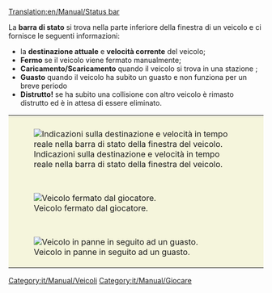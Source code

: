 [[Translation:en/Manual/Status bar]]


La '''barra di stato''' si trova nella parte inferiore della finestra di un veicolo e ci fornisce le seguenti informazioni:
* la '''destinazione attuale''' e '''velocità corrente''' del veicolo;
* '''Fermo''' se il veicolo viene fermato manualmente;
* '''Caricamento/Scaricamento''' quando il veicolo si trova in una stazione ;
* '''Guasto''' quando il veicolo ha subito un guasto e non funziona per un breve periodo
* '''Distrutto!''' se ha subito una collisione con altro veicolo è rimasto distrutto ed è in attesa di essere eliminato.

{|style="border: 0px; margin: 5px auto 25px auto; Border-collapse: separate;" cellspacing="10"
|style="padding: 10px 10px 5px; 10px; background-color: #F5F5DC;" colspan="2"|[[File:it/Manual/ShowVehicleSpeed.png|center|frame|Indicazioni sulla destinazione e velocità in tempo reale nella barra di stato della finestra del veicolo.]]
|-
|style="padding: 10px 10px 5px; 10px; background-color: #F5F5DC;"|[[File:it/Manual/Stopped.png|frame|center|Veicolo fermato dal giocatore.]]
|style="padding: 10px 10px 5px; 10px; background-color: #F5F5DC;"|[[File:it/Manual/Loading unloading.png|frame|center|Veicolo che effettua le operazioni di caricamento/scaricamento presso una stazione.]]
|-
|style="padding: 10px 10px 5px; 10px; background-color: #F5F5DC;"|[[File:it/Manual/Broken down.png|frame|center|Veicolo in panne in seguito ad un guasto.]]
|style="padding: 10px 10px 5px; 10px; background-color: #F5F5DC;"|[[File:it/Manual/Crashed.png|frame|center|Veicolo distrutto per la collisione con altro veicolo.]]
|}

[[Category:it/Manual/Veicoli]]
[[Category:it/Manual/Giocare]]
